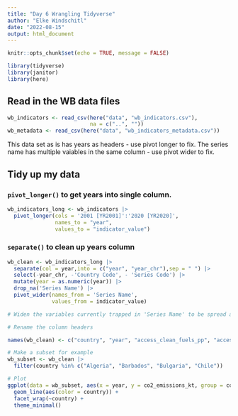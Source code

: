 ```yaml
---
title: "Day 6 Wrangling Tidyverse"
author: "Elke Windschitl"
date: "2022-08-15"
output: html_document
---
```


```r
knitr::opts_chunk$set(echo = TRUE, message = FALSE)

library(tidyverse)
library(janitor)
library(here)
```

## Read in the WB data files

```r
wb_indicators <- read_csv(here("data", "wb_indicators.csv"), 
                          na = c("..", ""))
wb_metadata <- read_csv(here("data", "wb_indicators_metadata.csv"))
```

This data set as is has years as headers - use pivot longer to fix. The series name has multiple vaiables in the same column - use pivot wider to fix.

## Tidy up my data

### `pivot_longer()` to get years into single column.

```r
wb_indicators_long <- wb_indicators |> 
  pivot_longer(cols = '2001 [YR2001]':'2020 [YR2020]',
               names_to = "year", 
               values_to = "indicator_value")
```

### `separate()` to clean up years column

```r
wb_clean <- wb_indicators_long |> 
  separate(col = year,into = c("year", "year_chr"),sep = " ") |> 
  select(-year_chr, -'Country Code', - 'Series Code') |> 
  mutate(year = as.numeric(year)) |> 
  drop_na('Series Name') |> 
  pivot_wider(names_from = 'Series Name', 
              values_from = indicator_value) 

# Widen the variables currently trapped in 'Series Name' to be spread across multiple columns, and get the values that populated the columns from 'indicator_value' (piped above)

# Rename the column headers

names(wb_clean) <- c("country", "year", "access_clean_fuels_pp", "access_electricity_pp", "co2_emissions_kt", "fossil_fuel_cons_pct", "water_stress")

# Make a subset for example
wb_subset <- wb_clean |> 
  filter(country %in% c("Algeria", "Barbados", "Bulgaria", "Chile"))

# Plot
ggplot(data = wb_subset, aes(x = year, y = co2_emissions_kt, group = country))  +
  geom_line(aes(color = country)) +
  facet_wrap(~country) +
  theme_minimal()
```

